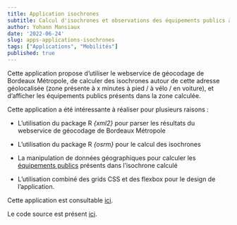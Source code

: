 ```yaml
---
title: Application isochrones
subtitle: Calcul d'isochrones et observations des équipements publics à proximité
author: Yohann Mansiaux
date: '2022-06-24'
slug: apps-applications-isochrones
tags: ["Applications", "Mobilités"]
published: true
---
```


Cette application propose d'utiliser le webservice de géocodage de Bordeaux Métropole, de calculer des isochrones autour de cette adresse géolocalisée (zone présente à x minutes à pied / à vélo / en voiture), et d'afficher les équipements publics présents dans la zone calculée.


Cette application a été intéressante à réaliser pour plusieurs raisons :

* L'utilisation du package R _{xml2}_ pour parser les résultats du webservice de géocodage de Bordeaux Métropole

* L'utilisation du package R _{osrm}_ pour le calcul des isochrones

* La manipulation de données géographiques pour calculer les <a href="https://data.bordeaux-metropole.fr/dicopub/#/dico#TO_EQPUB_P
" target="_blank" rel="noopener noreferrer" class="button">équipements publics</a> présents dans l'isochrone calculé 

* L'utilisation combiné des grids CSS et des flexbox pour le design de l'application.

Cette application est consultable <a href="https://ymansiaux.shinyapps.io/isochrones/" target="_blank" rel="noopener noreferrer" class="button">ici</a>.

Le code source est présent <a href="https://github.com/ymansiaux/isochrones" target="_blank" rel="noopener noreferrer" class="button">ici</a>.


